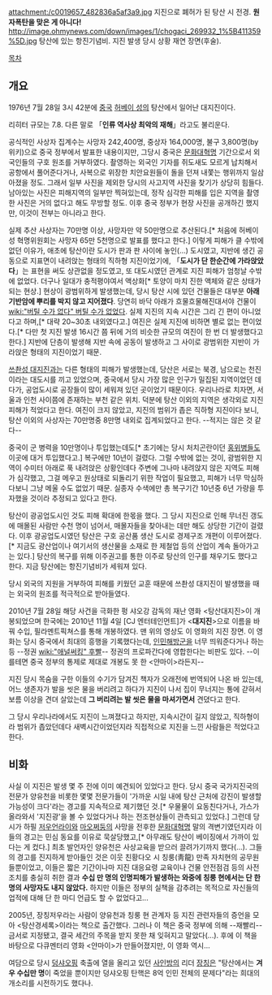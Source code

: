 attachment:/c0019657_482836a5af3a9.jpg
지진으로 폐허가 된 탕산 시 전경. '''원자폭탄을 맞은 게 아니다!'''
http://image.ohmynews.com/down/images/1/chogaci_269932_1%5B411359%5D.jpg 탕산에 있는 항진기념비.
{{{#!html
<iframe width="420" height="315" src="//www.youtube.com/embed/4RvpRm80lRs" frameborder="0" allowfullscreen></iframe>
}}}
지진 발생 당시 상황 재연 장면(후술).

[[목차]]
== 개요 ==
1976년 7월 28일 3시 42분에 [[중국]] [[허베이 성]]의 탕산에서 일어난 대지진이다.

리히터 규모는 7.8. 다른 말로 「'''인류 역사상 최악의 재해'''」라고도 불리운다.

공식적인 사상자 집계수는 사망자 242,400명, 중상자 164,000명, 불구 3,800명(by 위키)으로 중국 정부에서 발표한 내용이지만, 그당시 중국은 [[문화대혁명]] 기간으로서 외국인들의 구호 원조를 거부하였다. 촬영하는 외국인 기자를 쥐도새도 모르게 납치해서 공항에서 풀어준다거나, 사복으로 위장한 치안요원들이 돌을 던져 내쫓는 행위까지 일삼아졌을 정도. 그래서 일부 사진을 제외한 당시의 사고지역 사진을 찾기가 상당히 힘들다. 남아있는 사진은 피해지역의 일부만 찍혀있는데, 정작 심각한 피해를 입은 지역을 촬영한 사진은 거의 없다고 해도 무방할 정도. 이후 중국 정부가 현장 사진을 공개하긴 했지만, 이것이 전부는 아니라고 한다.

실제 추산 사상자는 70만명 이상, 사망자만 약 50만명으로 추산된다.[* 처음에 허베이 성 혁명위원회는 사망자 65만 5천명으로 발표를 했다고 한다.] 이렇게 피해가 클 수밖에 없던 이유가, 애초에 탕산이란 도시가 판과 판 사이에 놓인(...) 도시였고, 지반에 생긴 공동으로 지표면이 내려앉는 형태의 직하형 지진이었기에, 「'''도시가 단 한순간에 가라앉았다'''」는 표현을 써도 상관없을 정도였고, 또 대도시였던 관계로 지진 피해가 엄청날 수밖에 없었다. 더구나 일대가 충적평야여서 액상화[* 토양이 마치 진한 액체와 같은 상태가 되는 현상.] 현상이 광범위하게 발생했는데, 당시 탕산 시에 있던 건물들은 대부분 '''아래 기반암에 뿌리를 박지 않고 지어졌다'''. 당연히 바닥 아래가 흐물흐물해진대서야 건물이 [[wiki:"버틸 수가 없다" 버틸 수가 없었다]]. 실제 지진의 지속 시간은 그리 긴 편이 아니었다고 하며,[* 대략 20~30초 내외였다고.] 여진은 실제 지진에 비하면 별로 없는 편이었다.[* 다만 첫 지진 발생 16시간 쯤 뒤에 거의 비슷한 규모의 여진이 한 번 더 발생했다고 한다.] 지반에 단층이 발생해 지반 속에 공동이 발생하고 그 사이로 광범위한 지반이 가라앉은 형태의 지진이었기 때문.

[[쓰촨성 대지진]]과는 다른 형태의 피해가 발생했는데, 당산은 서로는 북경, 남으로는 천진이라는 대도시를 끼고 있었으며, 중국에서 당시 가장 많은 인구가 밀집된 지역이었던 데다가, 공업도시로 공장들이 많이 세워져 있던 곳이었기 때문이다. 우리나라로 치자면, 서울과 인천 사이쯤에 존재하는 부천 같은 위치. 덕분에 탕산 이외의 지역은 생각외로 지진 피해가 적었다고 한다. 여진이 크지 않았고, 지진의 범위가 좁은 직하형 지진이다 보니, 탕산 이외의 사상자는 70만명중 8만명 내외로 집계되었다고 한다. --적지는 않은 것 같다--

중국이 군 병력을 10만명이나 투입했는데도[* 초기에는 당시 처치곤란이던 [[홍위병]]들도 이곳에 대거 투입했다고.] 복구에만 10년이 걸렸다. 그럴 수밖에 없는 것이, 광범위한 지역이 수미터 아래로 푹 내려앉은 상황인데다 주변에 그나마 내려앉지 않은 지역도 피해가 심각했고, 그걸 메우고 원상태로 되돌리기 위한 작업이 필요했고, 피해가 너무 막심하다보니 그냥 메울 수도 없었기 때문. 실종자 수색에만 총 복구기간 10년중 6년 가량을 투자했을 것이라 추정되고 있다고 한다.

탕산이 광공업도시인 것도 피해 확대에 한몫을 했다. 그 당시 지진으로 인해 무너진 갱도에 매몰된 사람만 수천 명이 넘어서, 매몰자들을 찾아내는 데만 해도 상당한 기간이 걸렸다. 이후 광공업도시였던 탕산은 구호 공산품 생산 도시로 경제구조 개편이 이루어졌다.[* 지금도 광산업이나 여기서의 생산물을 소재로 한 제철업 등의 산업이 계속 돌아가고는 있다.] 탕산의 복구를 위해 이주권고를 통한 이주로 탕산의 인구를 채우기도 했다고 한다. 지금 탕산에는 항진기념비가 세워져 있다.

당시 외국의 지원을 거부하여 피해를 키웠던 교훈 때문에 쓰촨성 대지진이 발생했을 때는 외국의 원조를 적극적으로 받아들였다.

2010년 7월 28일 해당 사건을 극화한 펑 샤오강 감독의 재난 영화 <탕산대지진>이 개봉되었으며 한국에는 2010년 11월 4일 [CJ 엔터테인먼트]가 <'''대지진'''>으로 이름을 바꿔 수입, 필라멘트픽쳐스를 통해 개봉하였다. 맨 위의 영상도 이 영화의 지진 장면. 이 영화는 당시 중국에서 최대의 흥행을 기록했다는데, [[인민해방군]]을 너무 띄워준다거나 하는 등 --정권 [[wiki:"애널써킹" 후빨]]-- 정권의 프로파간다에 영합한다는 비판도 있다. --이를테면 중국 정부의 통제로 제대로 개봉도 못 한 <얀마이>라든지--

지진 당시 목숨을 구한 이들의 수기가 담겨진 책자가 오래전에 번역되어 나온 바 있는데, 어느 생존자가 발을 씻은 물을 버리려고 하다가 지진이 나서 집이 무너지는 통에 갇혀서 보름 이상을 견뎌 살았는데 '''그 버리려는 발 씻은 물을 마셔가면서''' 견뎠다고 한다.

그 당시 우리나라에서도 지진이 느껴졌다고 하지만, 지속시간이 길지 않았고, 직하형이라 범위가 좁았던데다 새벽시간이었던지라 직접적으로 지진을 느낀 사람들은 적었다고 한다.

== 비화 ==
사실 이 지진은 발생 몇 주 전에 이미 예견되어 있었다고 한다. 당시 중국 국가지진국의 전문가 양유천을 비롯한 몇몇 전문가들이 '가까운 시일 내에 탕산 근처에 강진이 발생할 가능성이 크다'라는 경고를 지속적으로 제기했던 것.[* 우물물이 요동친다거나, 가스가 올라와서 '지진광'을 볼 수 있었다거나 하는 전조현상들이 관측되고 있었다.] 그런데 당시가 하필 [[저우언라이]]와 [[마오쩌둥]]의 사망을 전후한 [[문화대혁명]] 말의 격변기였던지라 이들의 경고는 민심 동요를 이유로 묵살당했고,[* 아무래도 탕산이 베이징에서 가까이 있다는 게 컸다.] 최초 발언자인 양유천은 사상교육을 받으러 끌려가기까지 했다(...). 그들의 경고를 진지하게 받아들인 것은 이웃 친황다오 시 칭룽(靑龍) 만족 자치현의 공무원들뿐이었고, 이들은 짧은 기간이나마 지진 대응요령 교육이나 건물 안전점검 등의 사전조치를 충실히 취한 결과 '''수십 만 명의 인명피해가 발생하는 와중에 칭룽 현에서는 단 한 명의 사망자도 내지 않았다.''' 하지만 이들은 정부의 실책을 감추려는 목적으로 자신들의 업적에 대해 단 한 마디 언급도 할 수 없었다고...

2005년, 장칭저우라는 사람이 양유천과 칭룽 현 관계자 등 지진 관련자들의 증언을 모아 <탕산경세록>이라는 책으로 출간했다. 그러나 이 책은 중국 정부에 의해 --재빨리-- 금서로 지정됐고, 결국 세간의 주목을 받지 못한 채 잊혀지고 말았다(...). 후에 이 책을 바탕으로 다큐멘터리 영화 <얀마이>가 만들어졌지만, 이 영화 역시...

여담으로 당시 [[덩샤오핑]] 축출에 열을 올리고 있던 [[사인방]]의 리더 [[장칭]]은 "탕산에서는 '''겨우 수십만 명'''이 죽었을 뿐이지만 덩샤오핑 탄핵은 8억 인민 전체의 문제다"라는 희대의 개소리를 시전하기도 했다나.
